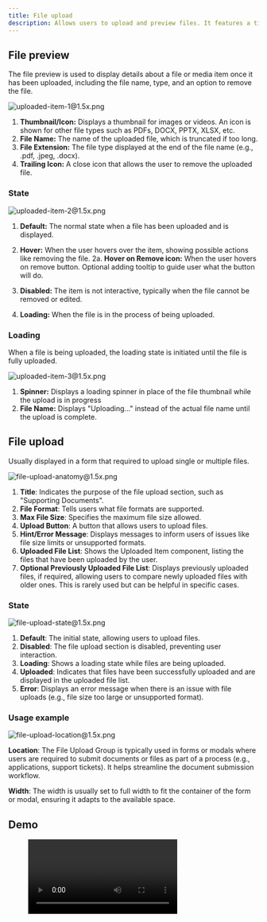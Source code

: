 ```yaml
---
title: File upload
description: Allows users to upload and preview files. It features a title, upload guidelines, an upload button, and a list displaying the uploaded items, with built-in error handling for file uploads.
---
```



## File preview

The file preview is used to display details about a file or media item once it has been uploaded, including the file name, type, and an option to remove the file.

![uploaded-item-1@1.5x.png](/design/uploaded-item-11.5x.png)

1. **Thumbnail/Icon:** Displays a thumbnail for images or videos. An icon is shown for other file types such as PDFs, DOCX, PPTX, XLSX, etc.
2. **File Name:** The name of the uploaded file, which is truncated if too long.
3. **File Extension:** The file type displayed at the end of the file name (e.g., .pdf, .jpeg, .docx).
4. **Trailing Icon:** A close icon that allows the user to remove the uploaded file.

### State

![uploaded-item-2@1.5x.png](/design/uploaded-item-21.5x.png)

1. **Default:** The normal state when a file has been uploaded and is displayed.
2. **Hover:** When the user hovers over the item, showing possible actions like removing the file.
   2a. **Hover on Remove icon:** When the user hovers on remove button. Optional adding tooltip to guide user what the button will do.

3. **Disabled:** The item is not interactive, typically when the file cannot be removed or edited.
4. **Loading:** When the file is in the process of being uploaded.

### Loading

When a file is being uploaded, the loading state is initiated until the file is fully uploaded.

![uploaded-item-3@1.5x.png](/design/uploaded-item-31.5x.png)

1. **Spinner:** Displays a loading spinner in place of the file thumbnail while the upload is in progress
2. **File Name:** Displays "Uploading..." instead of the actual file name until the upload is complete.

## File upload

Usually displayed in a form that required to upload single or multiple files.

![file-upload-anatomy@1.5x.png](/design/file-upload-anatomy1.5x.png)

1. **Title**: Indicates the purpose of the file upload section, such as "Supporting Documents".
2. **File Format**: Tells users what file formats are supported.
3. **Max File Size**: Specifies the maximum file size allowed.
4. **Upload Button**: A button that allows users to upload files.
5. **Hint/Error Message**: Displays messages to inform users of issues like file size limits or unsupported formats.
6. **Uploaded File List**: Shows the Uploaded Item component, listing the files that have been uploaded by the user.
7. **Optional Previously Uploaded File List**: Displays previously uploaded files, if required, allowing users to compare newly uploaded files with older ones. This is rarely used but can be helpful in specific cases.

### State

![file-upload-state@1.5x.png](/design/file-upload-state1.5x.png)

1. **Default**: The initial state, allowing users to upload files.
2. **Disabled**: The file upload section is disabled, preventing user interaction.
3. **Loading**: Shows a loading state while files are being uploaded.
4. **Uploaded**: Indicates that files have been successfully uploaded and are displayed in the uploaded file list.
5. **Error**: Displays an error message when there is an issue with file uploads (e.g., file size too large or unsupported format).

### Usage example

![file-upload-location@1.5x.png](/design/file-upload-location1.5x.png)

**Location**: The File Upload Group is typically used in forms or modals where users are required to submit documents or files as part of a process (e.g., applications, support tickets). It helps streamline the document submission workflow.

**Width**: The width is usually set to full width to fit the container of the form or modal, ensuring it adapts to the available space.

## Demo

<figure>
  <video controls="true" allowfullscreen="true">
    <source src={s3("/design/file-upload-demo.mov")} type="video/mp4" />
  </video>
</figure>
